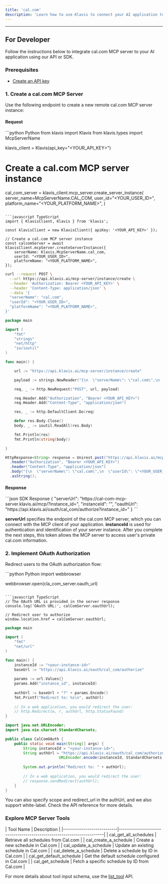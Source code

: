 ```yaml
---
title: 'cal.com'
description: 'Learn how to use Klavis to connect your AI application to cal.com MCP Server'
---
```



<NoCodeSnippet />

---

## For Developer

Follow the instructions below to integrate cal.com MCP server to your AI application using our API or SDK.

### Prerequisites

- [Create an API key](https://www.klavis.ai/home/api-keys)

### 1. Create a cal.com MCP Server

Use the following endpoint to create a new remote cal.com MCP server instance:

#### Request
<CodeGroup>
```python Python
from klavis import Klavis
from klavis.types import McpServerName

klavis_client = Klavis(api_key="<YOUR_API_KEY>")

# Create a cal.com MCP server instance
cal_com_server = klavis_client.mcp_server.create_server_instance(
    server_name=McpServerName.CAL_COM,
    user_id="<YOUR_USER_ID>",
    platform_name="<YOUR_PLATFORM_NAME>",
)
```

```javascript TypeScript
import { KlavisClient, Klavis } from 'klavis';

const klavisClient = new KlavisClient({ apiKey: '<YOUR_API_KEY>' });

// Create a cal.com MCP server instance
const calcomServer = await klavisClient.mcpServer.createServerInstance({
    serverName: Klavis.McpServerName.cal_com,
    userId: "<YOUR_USER_ID>",
    platformName: "<YOUR_PLATFORM_NAME>",
});
```

```bash cURL
curl --request POST \
  --url https://api.klavis.ai/mcp-server/instance/create \
  --header 'Authorization: Bearer <YOUR_API_KEY>' \
  --header 'Content-Type: application/json' \
  --data '{
  "serverName": "cal.com",
  "userId": "<YOUR_USER_ID>",
  "platformName": "<YOUR_PLATFORM_NAME>",
}'
```

```go Go
package main

import (
	"fmt"
	"strings"
	"net/http"
	"io/ioutil"
)

func main() {

	url := "https://api.klavis.ai/mcp-server/instance/create"

	payload := strings.NewReader("{\n  \"serverName\": \"cal.com\",\n  \"userId\": \"<YOUR_USER_ID>\",\n  \"platformName\": \"<YOUR_PLATFORM_NAME>\",\n}")

	req, _ := http.NewRequest("POST", url, payload)

	req.Header.Add("Authorization", "Bearer <YOUR_API_KEY>")
	req.Header.Add("Content-Type", "application/json")

	res, _ := http.DefaultClient.Do(req)

	defer res.Body.Close()
	body, _ := ioutil.ReadAll(res.Body)

	fmt.Println(res)
	fmt.Println(string(body))

}
```

```java Java
HttpResponse<String> response = Unirest.post("https://api.klavis.ai/mcp-server/instance/create")
  .header("Authorization", "Bearer <YOUR_API_KEY>")
  .header("Content-Type", "application/json")
  .body("{\n  \"serverName\": \"cal.com\",\n  \"userId\": \"<YOUR_USER_ID>\",\n  \"platformName\": \"<YOUR_PLATFORM_NAME>\",\n}")
  .asString();
```
</CodeGroup>

#### Response
<CodeGroup>
```json SDK Response
{
  "serverUrl": "https://cal-com-mcp-server.klavis.ai/mcp/?instance_id=<instance-id>",
  "instanceId": "<instance-id>",
  "oauthUrl": "https://api.klavis.ai/oauth/cal_com/authorize?instance_id=<instance-id>"
}
```
</CodeGroup>

<Check>**serverUrl** specifies the endpoint of the cal.com MCP server, which you can connect with the MCP client of your application.</Check>
<Note>**instanceId** is used for authentication and identification of your server instance. After you complete the next steps, this token allows the MCP server to access user's private cal.com information.</Note>

### 2. Implement OAuth Authorization

Redirect users to the OAuth authorization flow:

<CodeGroup>
```python Python
import webbrowser

webbrowser.open(cla_com_server.oauth_url)
```

```javascript TypeScript
// The OAuth URL is provided in the server response
console.log('OAuth URL:', calComServer.oauthUrl);

// Redirect user to authorize
window.location.href = calComServer.oauthUrl;
```

```go Go
package main

import (
    "fmt"
    "net/url"
)

func main() {
    instanceId := "<your-instance-id>"
    baseUrl := "https://api.klavis.ai/oauth/cal_com/authorize"
    
    params := url.Values{}
    params.Add("instance_id", instanceId)
    
    authUrl := baseUrl + "?" + params.Encode()
    fmt.Printf("Redirect to: %s\n", authUrl)
    
    // In a web application, you would redirect the user:
    // http.Redirect(w, r, authUrl, http.StatusFound)
}
```

```java Java
import java.net.URLEncoder;
import java.nio.charset.StandardCharsets;

public class CalComOAuth {
    public static void main(String[] args) {
        String instanceId = "<your-instance-id>";
        String authUrl = "https://api.klavis.ai/oauth/cal_com/authorize?instance_id=" +
                        URLEncoder.encode(instanceId, StandardCharsets.UTF_8);
        
        System.out.println("Redirect to: " + authUrl);
        
        // In a web application, you would redirect the user:
        // response.sendRedirect(authUrl);
    }
}
```
</CodeGroup>

<Tip>
You can also specify scope and redirect_url in the authUrl, and we also support white-label. Check the API reference for more details.
</Tip>

### Explore MCP Server Tools

<Accordion title="Tools Information">
| Tool Name                 | Description                                                          |
|---------------------------|----------------------------------------------------------------------|
| cal_get_all_schedules     | Retrieve all schedules from Cal.com                                  |
| cal_create_a_schedule     | Create a new schedule in Cal.com                                     |
| cal_update_a_schedule     | Update an existing schedule in Cal.com                                |
| cal_delete_a_schedule     | Delete a schedule by ID in Cal.com                                    |
| cal_get_default_schedule  | Get the default schedule configured in Cal.com                        |
| cal_get_schedule          | Fetch a specific schedule by ID from Cal.com                          |
</Accordion>

<Note>For more details about tool input schema, use the [list_tool](https://docs.klavis.ai/api-reference/mcp-server/list-tools) API.</Note> 
